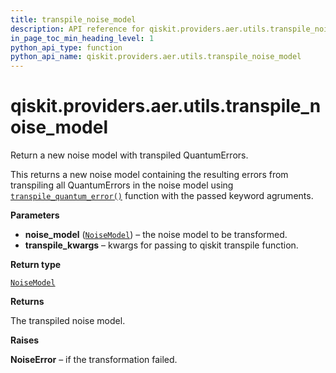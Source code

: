 ```yaml
---
title: transpile_noise_model
description: API reference for qiskit.providers.aer.utils.transpile_noise_model
in_page_toc_min_heading_level: 1
python_api_type: function
python_api_name: qiskit.providers.aer.utils.transpile_noise_model
---
```


# qiskit.providers.aer.utils.transpile\_noise\_model

<Function id="qiskit.providers.aer.utils.transpile_noise_model" isDedicatedPage={true} github="https://github.com/qiskit/qiskit-aer/tree/stable/0.10/qiskit/providers/aer/utils/noise_transformation.py" signature="transpile_noise_model(noise_model, **transpile_kwargs)">
  Return a new noise model with transpiled QuantumErrors.

  This returns a new noise model containing the resulting errors from transpiling all QuantumErrors in the noise model using [`transpile_quantum_error()`](qiskit.providers.aer.utils.transpile_quantum_error "qiskit.providers.aer.utils.transpile_quantum_error") function with the passed keyword agruments.

  **Parameters**

  *   **noise\_model** ([`NoiseModel`](qiskit.providers.aer.noise.NoiseModel "qiskit.providers.aer.noise.noise_model.NoiseModel")) – the noise model to be transformed.
  *   **transpile\_kwargs** – kwargs for passing to qiskit transpile function.

  **Return type**

  [`NoiseModel`](qiskit.providers.aer.noise.NoiseModel "qiskit.providers.aer.noise.noise_model.NoiseModel")

  **Returns**

  The transpiled noise model.

  **Raises**

  **NoiseError** – if the transformation failed.
</Function>

